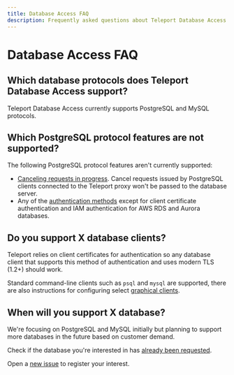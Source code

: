 ```yaml
---
title: Database Access FAQ
description: Frequently asked questions about Teleport Database Access
---
```


# Database Access FAQ

## Which database protocols does Teleport Database Access support?

Teleport Database Access currently supports PostgreSQL and MySQL protocols.

## Which PostgreSQL protocol features are not supported?

The following PostgreSQL protocol features aren't currently supported:

- [Canceling requests in progress](https://www.postgresql.org/docs/current/protocol-flow.html#id-1.10.5.7.9).
  Cancel requests issued by PostgreSQL clients connected to the Teleport proxy
  won't be passed to the database server.
- Any of the [authentication methods](https://www.postgresql.org/docs/current/auth-methods.html)
  except for client certificate authentication and IAM authentication for AWS
  RDS and Aurora databases.

## Do you support X database clients?

Teleport relies on client certificates for authentication so any database client
that supports this method of authentication and uses modern TLS (1.2+) should
work.

Standard command-line clients such as `psql` and `mysql` are supported, there
are also instructions for configuring select [graphical clients](./guides/gui-clients.mdx).

## When will you support X database?

We're focusing on PostgreSQL and MySQL initially but planning to support more
databases in the future based on customer demand.

Check if the database you're interested in has [already been requested](https://github.com/gravitational/teleport/labels/database-access).

Open a [new issue](https://github.com/gravitational/teleport/issues/new/choose) to register your interest.
